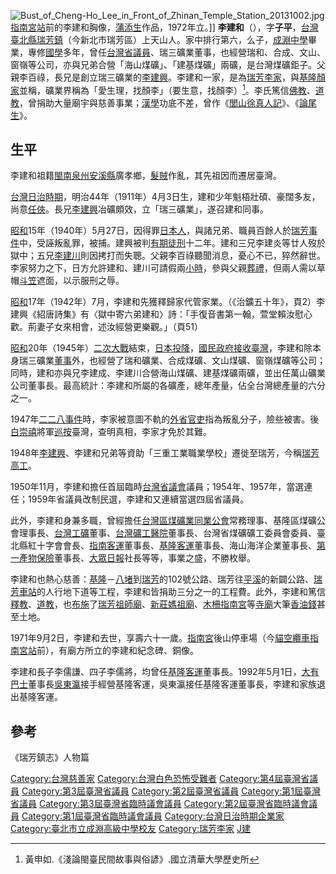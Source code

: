 {{not|李健和}}
[[File:Bust_of_Cheng-Ho_Lee_in_Front_of_Zhinan_Temple_Station_20131002.jpg|thumb]][[指南宮站|指南宮站]]前的李建和胸像，[[蒲添生|蒲添生]]作品，1972年立。]]
'''李建和'''（{{bd|1911年||1971年||catIdx=L李}}），字'''子平'''，[[台灣|台灣]][[新北市|臺北縣]][[瑞芳區|瑞芳鎮]]（今新北市瑞芳區）上天山人。家中排行第六，么子，[[成淵中學|成淵中學]]畢業，專修[[國學|國學]]多年，曾任[[台灣省議員|台灣省議員]]、瑞三礦業董事，也經營瑞和、合成、文山、窗嶺等公司，亦與兄弟合營「海山煤礦」、「建基煤礦」兩礦，是台灣煤礦鉅子。父親李百祿，長兄是創立瑞三礦業的[[李建興|李建興]]。李建和一家，是為[[瑞芳李家|瑞芳李家]]，與[[基隆顏家|基隆顏家]]並稱，礦業界稱為「愛生理，找顏李」（要生意，找顏李）<ref>黃申如.《淺論閩臺民間故事與俗諺》.國立清華大學歷史所</ref>。李氏篤信[[佛教|佛教]]、[[道教|道教]]，曾捐助大量廟宇與慈善事業；[[漢學|漢學]]功底不差，曾作《[[s:閭山徐真人記|閭山徐真人記]]》、《[[s:論尾生|論尾生]]》。

== 生平 ==
李建和祖籍[[閩南|閩南]][[泉州|泉州]][[安溪縣|安溪縣]]廣孝鄉，[[髮賊|髮賊]]作亂，其先祖因而遷居臺灣。

[[台灣日治時期|台灣日治時期]]，明治44年（1911年）4月3日生，建和少年魁梧壯碩、豪闊多友，尚意[[任俠|任俠]]。長兄[[李建興|李建興]]冶礦頗效，立「瑞三礦業」，遂召建和同事。

[[昭和|昭和]]15年（1940年）5月27日，因得罪[[日本人|日本人]]，與諸兄弟、職員百餘人於[[瑞芳事件|瑞芳事件]]中，受誣叛亂罪，被捕。建興被判[[有期徒刑|有期徒刑]]十二年。建和三兄李建炎等廿人歿於獄中；五兄[[李建川|李建川]]則因拷打而失聰。父親李百祿聽聞消息，憂心不已，猝然辭世。李家努力之下，日方允許建和、建川可請假兩[[小時|小時]]，參與父親[[葬禮|葬禮]]，但兩人需以草帽[[斗笠|斗笠]]遮面，以示服刑之辱。

[[昭和|昭和]]17年（1942年）7月，李建和先獲釋歸家代管家業。（《治鑛五十年》，頁2）李建興《紹唐詩集》有〈獄中寄六弟建和〉詩：「手復音書第一翰，萱堂賴汝慰心歡。荊妻子女來相會，述汝經營更樂觀。」（頁51）

[[昭和|昭和]]20年（1945年）[[二次大戰|二次大戰]]結束，[[日本投降|日本投降]]，[[國民政府接收臺灣|國民政府接收臺灣]]，李建和除本身瑞三礦業[[董事|董事]]外，也經營了瑞和礦業、合成煤礦、文山煤礦、窗嶺煤礦等公司；同時，建和亦與兄李建成、李建川合營海山煤礦、建基煤礦兩礦，並出任萬山礦業公司董事長。最高統計：李建和所屬的各礦產，總年產量，佔全台灣總產量的六分之一。

1947年[[二二八事件|二二八事件]]時，李家被意圖不軌的[[外省人|外省]][[官吏|官吏]]指為叛亂分子，險些被害。後[[白崇禧|白崇禧]]將軍[[巡按|巡按]]臺灣，查明真相，李家才免於其難。

1948年[[李建興|李建興]]、李建和兄弟等資助「三重工業職業學校」遷徙至瑞芳，今稱[[瑞芳高工|瑞芳高工]]。

1950年11月，李建和擔任首屆臨時[[台灣省議會|台灣省議會]]議員；1954年、1957年，當選連任；1959年省議員改制民選，李建和又連續當選四屆省議員。

此外，李建和身兼多職，曾經擔任[[台灣區煤礦業同業公會|台灣區煤礦業同業公會]]常務理事、基隆區煤礦公會理事長、[[台灣工礦|台灣工礦]]董事、[[台灣礦工醫院|台灣礦工醫院]]董事長、台灣省煤礦礦工委員會委員、臺北縣紅十字會會長、[[指南客運|指南客運]]董事長、[[基隆客運|基隆客運]]董事長、海山海洋企業董事長、[[第一產物保險|第一產物保險]]董事長、[[大眾日報_(台灣)|大眾日報]]社長等等，事業之盛，不勝枚舉。

李建和也熱心慈善：[[基隆市|基隆]]－[[八堵|八堵]]到[[瑞芳區|瑞芳]]的102號公路、瑞芳往[[平溪區|平溪]]的新闢公路、[[瑞芳車站|瑞芳車站]]的人行地下道等工程，李建和皆捐助三分之一的工程費。此外，李建和篤信[[釋教|釋教]]、[[道教|道教]]，也[[布施|布施]]了[[瑞芳祖師廟|瑞芳祖師廟]]、[[新莊媽祖廟|新莊媽祖廟]]、[[木柵指南宮|木柵指南宮]]等[[寺廟|寺廟]]大筆[[香油錢|香油錢]]甚至土地。

1971年9月2日，李建和去世，享壽六十一歲。[[指南宮|指南宮]]後山停車場（今[[貓空纜車|貓空纜車]][[指南宮站|指南宮站]]前），有廟方所立的李建和紀念碑、銅像。

李建和長子李儒謙、四子李儒將，均曾任[[基隆客運|基隆客運]]董事長。1992年5月1日，[[大有巴士|大有巴士]]董事長[[吳東瀛|吳東瀛]]接手經營基隆客運，吳東瀛接任基隆客運董事長，李建和家族退出基隆客運。

== 參考 ==
《瑞芳鎮志》人物篇

{{DEFAULTSORT:Li李}}
[[Category:台灣慈善家|Category:台灣慈善家]]
[[Category:台灣白色恐怖受難者|Category:台灣白色恐怖受難者]]
[[Category:第4屆臺灣省議員|Category:第4屆臺灣省議員]]
[[Category:第3屆臺灣省議員|Category:第3屆臺灣省議員]]
[[Category:第2屆臺灣省議員|Category:第2屆臺灣省議員]]
[[Category:第1屆臺灣省議員|Category:第1屆臺灣省議員]]
[[Category:第3屆臺灣省臨時議會議員|Category:第3屆臺灣省臨時議會議員]]
[[Category:第2屆臺灣省臨時議會議員|Category:第2屆臺灣省臨時議會議員]]
[[Category:第1屆臺灣省臨時議會議員|Category:第1屆臺灣省臨時議會議員]]
[[Category:台灣日治時期企業家|Category:台灣日治時期企業家]]
[[Category:臺北市立成淵高級中學校友|Category:臺北市立成淵高級中學校友]]
[[Category:瑞芳李家|Category:瑞芳李家]]
[[Category:李姓|J建]]